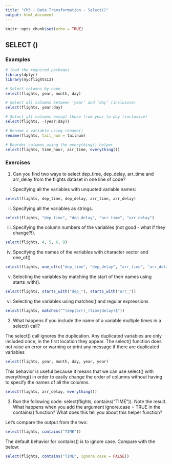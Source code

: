 ```yaml
---
title: "Ch3 - Data Transformation - Select()"
output: html_document
---
```


```r
knitr::opts_chunk$set(echo = TRUE)
```

## SELECT ()

### Examples


```r
# load the required packages
library(dplyr)
library(nycflights13)

# Select columns by name
select(flights, year, month, day)

# Select all columns between ‘year’ and ‘day’ (inclusive)
select(flights, year:day)

# Select all columns except those from year to day (inclusive)
select(flights, -(year:day))

# Rename a variable using rename()
rename(flights, tail_num = tailnum)

# Reorder columns using the everything() helper
select(flights, time_hour, air_time, everything())

```

### Exercises

1) Can you find two ways to select dep_time, dep_delay, arr_time and arr_delay from the flights dataset in one line of code?



i) Specifying all the variables with unquoted variable names:
```r
select(flights, dep_time, dep_delay, arr_time, arr_delay)

```


ii) Specifying all the variables as strings.

```r
select(flights, "dep_time", "dep_delay", "arr_time", "arr_delay")
```


iii) Specifying the column numbers of the variables (not good - what if they change?!).


```r
select(flights, 4, 5, 6, 9)
```


iv) Specifying the names of the variables with character vector and one_of()

```r
select(flights, one_of(c("dep_time", "dep_delay", "arr_time", "arr_delay")))

```

v) Selecting the variables by matching the start of their names using starts_with().

```r
select(flights, starts_with("dep_"), starts_with("arr_"))
```


vi) Selecting the variables using matches() and regular expressions

```r
select(flights, matches("^(dep|arr)_(time|delay)$"))
```


##################################################################################
##################################################################################

2. What happens if you include the name of a variable multiple times in a select() call?



The select() call ignores the duplication. Any duplicated variables are only included once, in the first location they appear. The select() function does not raise an error or warning or print any message if there are duplicated variables
```r
select(flights, year, month, day, year, year)

```

This behavior is useful because it means that we can use select() with everything() in order to easily change the order of columns without having to specify the names of all the columns.

```r
select(flights, arr_delay, everything())
```

##################################################################################
##################################################################################

3) Run the following code: select(flights, contains("TIME")). Note the result. What happens when you add the argument ignore.case = TRUE in the contains() function? What does this tell you about this helper function?

Let's compare the output from the two:

```r
select(flights, contains("TIME"))

```


The default behavior for contains() is to ignore case. Compare with the below:

```r
select(flights, contains("TIME", ignore.case = FALSE))
```

